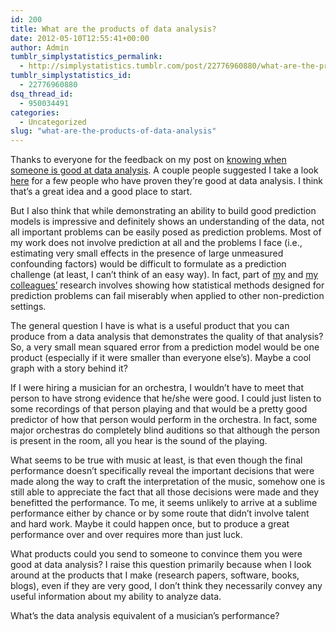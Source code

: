 ```yaml
---
id: 200
title: What are the products of data analysis?
date: 2012-05-10T12:55:41+00:00
author: Admin
tumblr_simplystatistics_permalink:
  - http://simplystatistics.tumblr.com/post/22776960880/what-are-the-products-of-data-analysis
tumblr_simplystatistics_id:
  - 22776960880
dsq_thread_id:
  - 950034491
categories:
  - Uncategorized
slug: "what-are-the-products-of-data-analysis"
---
```

Thanks to everyone for the feedback on my post on <a href="http://simplystatistics.tumblr.com/post/22585430491/how-do-you-know-if-someone-is-great-at-data-analysis" target="_blank">knowing when someone is good at data analysis</a>. A couple people suggested I take a look <a href="http://www.kaggle.com/users" target="_blank">here</a> for a few people who have proven they&#8217;re good at data analysis. I think that&#8217;s a great idea and a good place to start.

But I also think that while demonstrating an ability to build good prediction models is impressive and definitely shows an understanding of the data, not all important problems can be easily posed as prediction problems. Most of my work does not involve prediction at all and the problems I face (i.e., estimating very small effects in the presence of large unmeasured confounding factors) would be difficult to formulate as a prediction challenge (at least, I can&#8217;t think of an easy way). In fact, part of <a href="http://www.scribd.com/full/28736728?access_key=key-21htoe67zs4rs9ecj1al" target="_blank">my</a> and <a href="http://www.ncbi.nlm.nih.gov/pubmed/22364439" target="_blank">my colleagues&#8217;</a> research involves showing how statistical methods designed for prediction problems can fail miserably when applied to other non-prediction settings.

The general question I have is what is a useful product that you can produce from a data analysis that demonstrates the quality of that analysis? So, a very small mean squared error from a prediction model would be one product (especially if it were smaller than everyone else&#8217;s). Maybe a cool graph with a story behind it? 

If I were hiring a musician for an orchestra, I wouldn&#8217;t have to meet that person to have strong evidence that he/she were good. I could just listen to some recordings of that person playing and that would be a pretty good predictor of how that person would perform in the orchestra. In fact, some major orchestras do completely blind auditions so that although the person is present in the room, all you hear is the sound of the playing.

What seems to be true with music at least, is that even though the final performance doesn&#8217;t specifically reveal the important decisions that were made along the way to craft the interpretation of the music, somehow one is still able to appreciate the fact that all those decisions were made and they benefitted the performance. To me, it seems unlikely to arrive at a sublime performance either by chance or by some route that didn&#8217;t involve talent and hard work. Maybe it could happen once, but to produce a great performance over and over requires more than just luck.

What products could you send to someone to convince them you were good at data analysis? I raise this question primarily because when I look around at the products that I make (research papers, software, books, blogs), even if they are very good, I don&#8217;t think they necessarily convey any useful information about my ability to analyze data.

What&#8217;s the data analysis equivalent of a musician&#8217;s performance?
